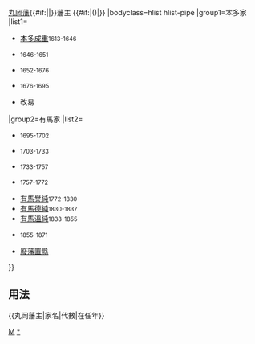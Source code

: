 {{Navbox
|name=丸岡藩主
|title={{#if:{{{1|}}}|{{{1|}}}|}}[[丸岡藩]]{{#if:{{{2|}}}|{{{2|}}}|}}藩主 {{#if:{{{3|}}}|({{{3|}}})|}}
|bodyclass=hlist hlist-pipe
|group1=本多家
|list1=
*[[本多成重]]<small>1613-1646</small>
*{{tsl|ja|本多重能||本多重能}}<small>1646-1651</small>
*{{tsl|ja|本多重昭||本多重昭}}<small>1652-1676</small>
*{{tsl|ja|本多重益||本多重益}}<small>1676-1695</small>
*改易
|group2=有馬家
|list2=
*{{tsl|ja|有馬清純||有馬清純}}<small>1695-1702</small>
*{{tsl|ja|有馬一準||有馬壽純}}<small>1703-1733</small>
*{{tsl|ja|有馬孝純||有馬孝純}}<small>1733-1757</small>
*{{tsl|ja|有馬允純||有馬允純}}<small>1757-1772</small>
*[[有馬譽純]]<small>1772-1830</small>
*[[有馬德純]]<small>1830-1837</small>
*[[有馬溫純]]<small>1838-1855</small>
*{{tsl|ja|有馬道純||有馬道純}}<small>1855-1871</small>
*[[廢藩置縣]]
}}<noinclude>
==用法==
<nowiki>{{丸岡藩主|家名|代數|在任年}}</nowiki>
[[Category:歷代藩主模板|M]]
[[Category:丸岡藩主|*]]
</noinclude>